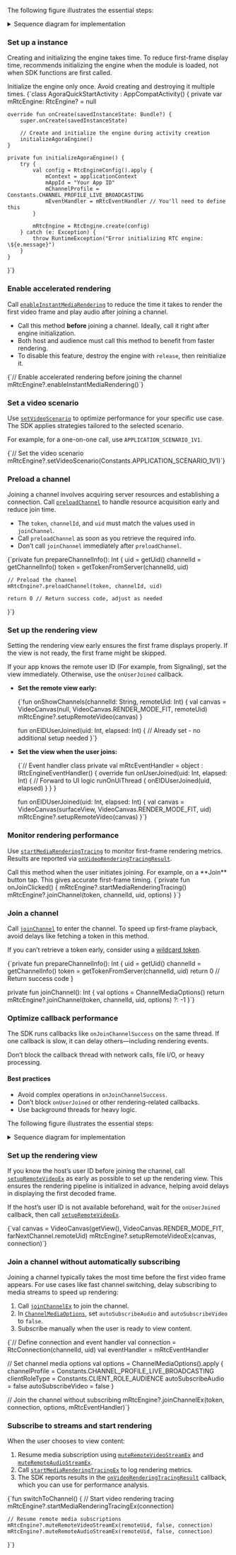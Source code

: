 <PlatformWrapper platform="android">


<Tabs groupId="language">
<TabItem value="1" label="Preload and initialize early" default>

The following figure illustrates the essential steps:

<details>
<summary>Sequence diagram for implementation</summary>

![Sequence diagram for optimized video rendering](/images/rtc-sdk/optimize-video-rendering-solution-1.svg)
</details>

### Set up a <Vg k="VSDK"/> instance

Creating and initializing the <Vg k="VSDK"/> engine takes time. To reduce first-frame display time, <Vg k="COMPANY"/> recommends initializing the engine when the module is loaded, not when SDK functions are first called.

<Admonition type="info">
Initialize the engine only once. Avoid creating and destroying it multiple times.
</Admonition>

<CodeBlock language="kotlin" showLineNumbers>
{`class AgoraQuickStartActivity : AppCompatActivity() {
    private var mRtcEngine: RtcEngine? = null
    
    override fun onCreate(savedInstanceState: Bundle?) {
        super.onCreate(savedInstanceState)
        
        // Create and initialize the engine during activity creation
        initializeAgoraEngine()
    }
    
    private fun initializeAgoraEngine() {
        try {
            val config = RtcEngineConfig().apply {
                mContext = applicationContext
                mAppId = "Your App ID"
                mChannelProfile = Constants.CHANNEL_PROFILE_LIVE_BROADCASTING
                mEventHandler = mRtcEventHandler // You'll need to define this
            }
            
            mRtcEngine = RtcEngine.create(config)
        } catch (e: Exception) {
            throw RuntimeException("Error initializing RTC engine: \${e.message}")
        }
    }
}`}
</CodeBlock>

### Enable accelerated rendering

Call [`enableInstantMediaRendering`](https://api-ref.agora.io/en/video-sdk/android/4.x/API/class_irtcengine.html#api_irtcengine_enableinstantmediarendering) to reduce the time it takes to render the first video frame and play audio after joining a channel.

- Call this method **before** joining a channel. Ideally, call it right after engine initialization.
- Both host and audience must call this method to benefit from faster rendering.
- To disable this feature, destroy the engine with `release`, then reinitialize it.

<CodeBlock language="kotlin" showLineNumbers>
{`// Enable accelerated rendering before joining the channel
mRtcEngine?.enableInstantMediaRendering()`}
</CodeBlock>

### Set a video scenario

Use [`setVideoScenario`](https://api-ref.agora.io/en/video-sdk/android/4.x/API/class_irtcengine.html#api_irtcengine_setvideoscenario) to optimize performance for your specific use case. The SDK applies strategies tailored to the selected scenario.

For example, for a one-on-one call, use `APPLICATION_SCENARIO_1V1`.

<CodeBlock language="kotlin" showLineNumbers>
{`// Set the video scenario
mRtcEngine?.setVideoScenario(Constants.APPLICATION_SCENARIO_1V1)`}
</CodeBlock>

### Preload a channel

Joining a channel involves acquiring server resources and establishing a connection. Call [`preloadChannel`](https://api-ref.agora.io/en/video-sdk/android/4.x/API/class_irtcengine.html#api_irtcengine_preloadchannel) to handle resource acquisition early and reduce join time.

- The `token`, `channelId`, and `uid` must match the values used in `joinChannel`.
- Call `preloadChannel` as soon as you retrieve the required info.
- Don’t call `joinChannel` immediately after `preloadChannel`.

<CodeBlock language="kotlin" showLineNumbers>
{`private fun prepareChannelInfo(): Int {
    uid = getUid()
    channelId = getChannelInfo()
    token = getTokenFromServer(channelId, uid)
    
    // Preload the channel
    mRtcEngine?.preloadChannel(token, channelId, uid)
    
    return 0 // Return success code, adjust as needed
}`}
</CodeBlock>

### Set up the rendering view

Setting the rendering view early ensures the first frame displays properly. If the view is not ready, the first frame might be skipped.

If your app knows the remote user ID (For example, from Signaling), set the view immediately. Otherwise, use the `onUserJoined` callback.

- **Set the remote view early:**

    <CodeBlock language="kotlin" showLineNumbers>
    {`fun onShowChannels(channelId: String, remoteUid: Int) {
        val canvas = VideoCanvas(null, VideoCanvas.RENDER_MODE_FIT, remoteUid)
        mRtcEngine?.setupRemoteVideo(canvas)
    }

    fun onEIDUserJoined(uid: Int, elapsed: Int) {
        // Already set - no additional setup needed
    }`}
    </CodeBlock>

- **Set the view when the user joins:**

    <CodeBlock language="kotlin" showLineNumbers>
    {`// Event handler class
    private val mRtcEventHandler = object : IRtcEngineEventHandler() {
        override fun onUserJoined(uid: Int, elapsed: Int) {
            // Forward to UI logic
            runOnUiThread {
                onEIDUserJoined(uid, elapsed)
            }
        }
    }

    fun onEIDUserJoined(uid: Int, elapsed: Int) {
        val canvas = VideoCanvas(surfaceView, VideoCanvas.RENDER_MODE_FIT, uid)
        mRtcEngine?.setupRemoteVideo(canvas)
    }`}
    </CodeBlock>

### Monitor rendering performance

Use [`startMediaRenderingTracing`](https://api-ref.agora.io/en/video-sdk/android/4.x/API/class_irtcengine.html#api_irtcengine_startmediarenderingtracing) to monitor first-frame rendering metrics. Results are reported via [`onVideoRenderingTracingResult`](https://api-ref.agora.io/en/video-sdk/android/4.x/API/class_irtcengineeventhandler.html#callback_irtcengineeventhandler_onvideorenderingtracingresult).

<Admonition type="info" info="info">
Call this method when the user initiates joining. For example, on a **Join** button tap. This gives accurate first-frame timing.
</Admonition>

<CodeBlock language="kotlin" showLineNumbers>
{`private fun onJoinClicked() {
    mRtcEngine?.startMediaRenderingTracing()
    mRtcEngine?.joinChannel(token, channelId, uid, options)
}`}
</CodeBlock>

### Join a channel

Call [`joinChannel`](https://api-ref.agora.io/en/video-sdk/android/4.x/API/class_irtcengine.html#api_irtcengine_joinchannel2) to enter the channel. To speed up first-frame playback, avoid delays like fetching a token in this method.

If you can’t retrieve a token early, consider using a [wildcard token](../token-authentication/deploy-token-server#generate-wildcard-tokens).

<CodeBlock language="kotlin" showLineNumbers>
{`private fun prepareChannelInfo(): Int {
    uid = getUid()
    channelId = getChannelInfo()
    token = getTokenFromServer(channelId, uid)
    return 0 // Return success code
}

private fun joinChannel(): Int {
    val options = ChannelMediaOptions()
    return mRtcEngine?.joinChannel(token, channelId, uid, options) ?: -1
}`}
</CodeBlock>

### Optimize callback performance

The SDK runs callbacks like `onJoinChannelSuccess` on the same thread. If one callback is slow, it can delay others—including rendering events.

<Admonition type="info" info="info">
Don’t block the callback thread with network calls, file I/O, or heavy processing.
</Admonition>

#### Best practices

- Avoid complex operations in `onJoinChannelSuccess`.
- Don’t block `onUserJoined` or other rendering-related callbacks.
- Use background threads for heavy logic.
</TabItem>


<TabItem value="2" label="Join early, subscribe on demand" default>

The following figure illustrates the essential steps:

<details>
<summary>Sequence diagram for implementation</summary>

![Sequence diagram for optimized video rendering](/images/rtc-sdk/optimize-video-rendering-solution-2.svg)
</details>

### Set up the rendering view

If you know the host’s user ID before joining the channel, call [`setupRemoteVideoEx`](https://api-ref.agora.io/en/video-sdk/android/4.x/API/class_irtcengineex.html#api_irtcengineex_setupremotevideoex) as early as possible to set up the rendering view. This ensures the rendering pipeline is initialized in advance, helping avoid delays in displaying the first decoded frame.

If the host’s user ID is not available beforehand, wait for the `onUserJoined` callback, then call [`setupRemoteVideoEx`](https://api-ref.agora.io/en/video-sdk/android/4.x/API/class_irtcengineex.html#api_irtcengineex_setupremotevideoex).

<CodeBlock language="kotlin" showLineNumbers>
{`val canvas = VideoCanvas(getView(), VideoCanvas.RENDER_MODE_FIT, farNextChannel.remoteUid)
mRtcEngine?.setupRemoteVideoEx(canvas, connection)`}
</CodeBlock>

### Join a channel without automatically subscribing

Joining a channel typically takes the most time before the first video frame appears. For use cases like fast channel switching, delay subscribing to media streams to speed up rendering:

1. Call [`joinChannelEx`](https://api-ref.agora.io/en/video-sdk/android/4.x/API/class_irtcengineex.html#api_irtcengineex_joinchannelex) to join the channel.
2. In [`ChannelMediaOptions`](https://api-ref.agora.io/en/video-sdk/android/4.x/API/class_channelmediaoptions.html), set `autoSubscribeAudio` and `autoSubscribeVideo` to `false`.
3. Subscribe manually when the user is ready to view content.

<CodeBlock language="kotlin" showLineNumbers>
{`// Define connection and event handler
val connection = RtcConnection(channelId, uid)
val eventHandler = mRtcEventHandler

// Set channel media options
val options = ChannelMediaOptions().apply {
    channelProfile = Constants.CHANNEL_PROFILE_LIVE_BROADCASTING
    clientRoleType = Constants.CLIENT_ROLE_AUDIENCE
    autoSubscribeAudio = false
    autoSubscribeVideo = false
}

// Join the channel without subscribing
mRtcEngine?.joinChannelEx(token, connection, options, mRtcEventHandler)`}
</CodeBlock>

### Subscribe to streams and start rendering

When the user chooses to view content:

1. Resume media subscription using [`muteRemoteVideoStreamEx`](https://api-ref.agora.io/en/video-sdk/android/4.x/API/class_irtcengineex.html#api_irtcengineex_muteremotevideostreamex) and [`muteRemoteAudioStreamEx`](https://api-ref.agora.io/en/video-sdk/android/4.x/API/class_irtcengineex.html#api_irtcengineex_muteremoteaudiostreamex).
2. Call [`startMediaRenderingTracingEx`](https://api-ref.agora.io/en/video-sdk/android/4.x/API/class_irtcengineex.html#api_irtcengineex_startmediarenderingtracingex) to log rendering metrics.
3. The SDK reports results in the [`onVideoRenderingTracingResult`](https://api-ref.agora.io/en/video-sdk/android/4.x/API/class_irtcengineeventhandler.html#callback_irtcengineeventhandler_onvideorenderingtracingresult) callback, which you can use for performance analysis.

<CodeBlock language="kotlin" showLineNumbers>
{`fun switchToChannel() {
    // Start video rendering tracing
    mRtcEngine?.startMediaRenderingTracingEx(connection)
    
    // Resume remote media subscriptions
    mRtcEngine?.muteRemoteVideoStreamEx(remoteUid, false, connection)
    mRtcEngine?.muteRemoteAudioStreamEx(remoteUid, false, connection)
}`}

</CodeBlock>

</TabItem>
</Tabs>

</PlatformWrapper>